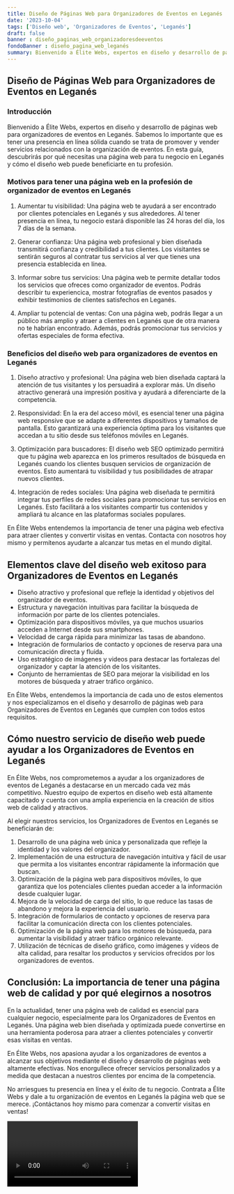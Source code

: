 ```yaml
---
title: Diseño de Páginas Web para Organizadores de Eventos en Leganés
date: '2023-10-04'
tags: ['Diseño web', 'Organizadores de Eventos', 'Leganés']
draft: false
banner : diseño_paginas_web_organizadoresdeeventos
fondoBanner : diseño_pagina_web_leganés
summary: Bienvenido a Élite Webs, expertos en diseño y desarrollo de páginas web para organizadores de eventos en Leganés. Sabemos lo importante que es tener una presencia en línea sólida cuando se trata de promover y vender servicios relacionados con la organización de eventos. En esta guía, descubrirás por qué necesitas una página web para tu negocio en Leganés y cómo el diseño web puede beneficiarte en tu profesión.
---
```




## Diseño de Páginas Web para Organizadores de Eventos en Leganés

### Introducción

Bienvenido a Élite Webs, expertos en diseño y desarrollo de páginas web para organizadores de eventos en Leganés. Sabemos lo importante que es tener una presencia en línea sólida cuando se trata de promover y vender servicios relacionados con la organización de eventos. En esta guía, descubrirás por qué necesitas una página web para tu negocio en Leganés y cómo el diseño web puede beneficiarte en tu profesión.

### Motivos para tener una página web en la profesión de organizador de eventos en Leganés

1. Aumentar tu visibilidad: Una página web te ayudará a ser encontrado por clientes potenciales en Leganés y sus alrededores. Al tener presencia en línea, tu negocio estará disponible las 24 horas del día, los 7 días de la semana.

2. Generar confianza: Una página web profesional y bien diseñada transmitirá confianza y credibilidad a tus clientes. Los visitantes se sentirán seguros al contratar tus servicios al ver que tienes una presencia establecida en línea.

3. Informar sobre tus servicios: Una página web te permite detallar todos los servicios que ofreces como organizador de eventos. Podrás describir tu experiencica, mostrar fotografías de eventos pasados y exhibir testimonios de clientes satisfechos en Leganés.

4. Ampliar tu potencial de ventas: Con una página web, podrás llegar a un público más amplio y atraer a clientes en Leganés que de otra manera no te habrían encontrado. Además, podrás promocionar tus servicios y ofertas especiales de forma efectiva.

### Beneficios del diseño web para organizadores de eventos en Leganés

1. Diseño atractivo y profesional: Una página web bien diseñada captará la atención de tus visitantes y los persuadirá a explorar más. Un diseño atractivo generará una impresión positiva y ayudará a diferenciarte de la competencia.

2. Responsividad: En la era del acceso móvil, es esencial tener una página web responsive que se adapte a diferentes dispositivos y tamaños de pantalla. Esto garantizará una experiencia óptima para los visitantes que accedan a tu sitio desde sus teléfonos móviles en Leganés.

3. Optimización para buscadores: El diseño web SEO optimizado permitirá que tu página web aparezca en los primeros resultados de búsqueda en Leganés cuando los clientes busquen servicios de organización de eventos. Esto aumentará tu visibilidad y tus posibilidades de atrapar nuevos clientes.

4. Integración de redes sociales: Una página web diseñada te permitirá integrar tus perfiles de redes sociales para promocionar tus servicios en Leganés. Esto facilitará a los visitantes compartir tus contenidos y ampliará tu alcance en las plataformas sociales populares.

En Élite Webs entendemos la importancia de tener una página web efectiva para atraer clientes y convertir visitas en ventas. Contacta con nosotros hoy mismo y permítenos ayudarte a alcanzar tus metas en el mundo digital.

<GifSeo />

<Cta />

## Elementos clave del diseño web exitoso para Organizadores de Eventos en Leganés

- Diseño atractivo y profesional que refleje la identidad y objetivos del organizador de eventos.
- Estructura y navegación intuitivas para facilitar la búsqueda de información por parte de los clientes potenciales.
- Optimización para dispositivos móviles, ya que muchos usuarios acceden a Internet desde sus smartphones.
- Velocidad de carga rápida para minimizar las tasas de abandono.
- Integración de formularios de contacto y opciones de reserva para una comunicación directa y fluida.
- Uso estratégico de imágenes y videos para destacar las fortalezas del organizador y captar la atención de los visitantes.
- Conjunto de herramientas de SEO para mejorar la visibilidad en los motores de búsqueda y atraer tráfico orgánico.

En Élite Webs, entendemos la importancia de cada uno de estos elementos y nos especializamos en el diseño y desarrollo de páginas web para Organizadores de Eventos en Leganés que cumplen con todos estos requisitos.

## Cómo nuestro servicio de diseño web puede ayudar a los Organizadores de Eventos en Leganés

En Élite Webs, nos comprometemos a ayudar a los organizadores de eventos de Leganés a destacarse en un mercado cada vez más competitivo. Nuestro equipo de expertos en diseño web está altamente capacitado y cuenta con una amplia experiencia en la creación de sitios web de calidad y atractivos.

Al elegir nuestros servicios, los Organizadores de Eventos en Leganés se beneficiarán de:

1. Desarrollo de una página web única y personalizada que refleje la identidad y los valores del organizador.
2. Implementación de una estructura de navegación intuitiva y fácil de usar que permita a los visitantes encontrar rápidamente la información que buscan.
3. Optimización de la página web para dispositivos móviles, lo que garantiza que los potenciales clientes puedan acceder a la información desde cualquier lugar.
4. Mejora de la velocidad de carga del sitio, lo que reduce las tasas de abandono y mejora la experiencia del usuario.
5. Integración de formularios de contacto y opciones de reserva para facilitar la comunicación directa con los clientes potenciales.
6. Optimización de la página web para los motores de búsqueda, para aumentar la visibilidad y atraer tráfico orgánico relevante.
7. Utilización de técnicas de diseño gráfico, como imágenes y vídeos de alta calidad, para resaltar los productos y servicios ofrecidos por los organizadores de eventos.

## Conclusión: La importancia de tener una página web de calidad y por qué elegirnos a nosotros

En la actualidad, tener una página web de calidad es esencial para cualquier negocio, especialmente para los Organizadores de Eventos en Leganés. Una página web bien diseñada y optimizada puede convertirse en una herramienta poderosa para atraer a clientes potenciales y convertir esas visitas en ventas.

En Élite Webs, nos apasiona ayudar a los organizadores de eventos a alcanzar sus objetivos mediante el diseño y desarrollo de páginas web altamente efectivas. Nos enorgullece ofrecer servicios personalizados y a medida que destacan a nuestros clientes por encima de la competencia.

No arriesgues tu presencia en línea y el éxito de tu negocio. Contrata a Élite Webs y dale a tu organización de eventos en Leganés la página web que se merece. ¡Contáctanos hoy mismo para comenzar a convertir visitas en ventas!

<Video />

<CtaBot job='Organizadores de Eventos' city='Leganés'/>

<Gmaps query='Leganés+españa+maps' />